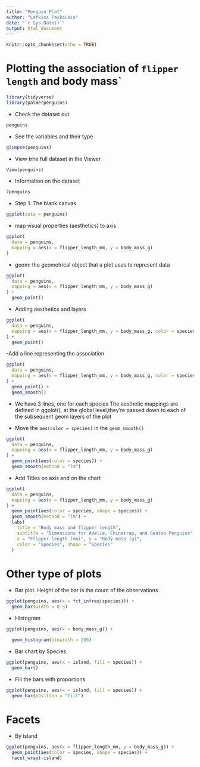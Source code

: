 ```yaml
---
title: "Penguin Plot"
author: "Lefkios Paikousis"
date: "`r Sys.Date()`"
output: html_document
---
```


```r
knitr::opts_chunk$set(echo = TRUE)
```

# Plotting the association of `flipper length` and body mass`

```r

library(tidyverse)
library(palmerpenguins)
```

- Check the dataset out
```r
penguins
```

- See the variables and their type

```r
glimpse(penguins)

```

- View trhe full dataset in the Viewer
```r
View(penguins)

```

- Information on the dataset
```r
?penguins
```


- Step 1. The blank canvas
```r
ggplot(data = penguins)
```

- map visual properties (aesthetics) to axis

```r
ggplot(
  data = penguins,
  mapping = aes(x = flipper_length_mm, y = body_mass_g)
)

```

- geom: the geometrical object that a plot uses to represent data
```r


ggplot(
  data = penguins,
  mapping = aes(x = flipper_length_mm, y = body_mass_g)
) +
  geom_point()

```


- Adding aesthetics and layers
```r

ggplot(
  data = penguins,
  mapping = aes(x = flipper_length_mm, y = body_mass_g, color = species)
) +
  geom_point()
```


-Add a line representing the association

```r


ggplot(
  data = penguins,
  mapping = aes(x = flipper_length_mm, y = body_mass_g, color = species)
) +
  geom_point() +
  geom_smooth()
```

- We have 3 lines, one for each species
The aesthetic mappings are defined in ggplot(), at the global level,they’re passed down to each of the subsequent geom layers of the plot

- Move the `aes(color = species)` in the `geom_smooth()`
```r

ggplot(
  data = penguins,
  mapping = aes(x = flipper_length_mm, y = body_mass_g)
) +
  geom_point(aes(color = species)) +
  geom_smooth(method = "lm")
```


- Add Titles on axis and on the chart
```r

ggplot(
  data = penguins,
  mapping = aes(x = flipper_length_mm, y = body_mass_g)
) +
  geom_point(aes(color = species, shape = species)) +
  geom_smooth(method = "lm") +
  labs(
    title = "Body mass and flipper length",
    subtitle = "Dimensions for Adelie, Chinstrap, and Gentoo Penguins",
    x = "Flipper length (mm)", y = "Body mass (g)",
    color = "Species", shape = "Species"
  )
```


# Other type of plots

- Bar plot. Height of the bar is the count of the observations

```r


ggplot(penguins, aes(x = fct_infreq(species))) +
  geom_bar(width = 0.5)

```

- Histogram

```r

ggplot(penguins, aes(x = body_mass_g)) +

  geom_histogram(binwidth = 200)
```

- Bar chart by Species
```r
ggplot(penguins, aes(x = island, fill = species)) +
  geom_bar()
```

- Fill the bars with proportions
```r
ggplot(penguins, aes(x = island, fill = species)) +
  geom_bar(position = "fill")
```


# Facets

- By island

```r
ggplot(penguins, aes(x = flipper_length_mm, y = body_mass_g)) +
  geom_point(aes(color = species, shape = species)) +
  facet_wrap(~island)
```


